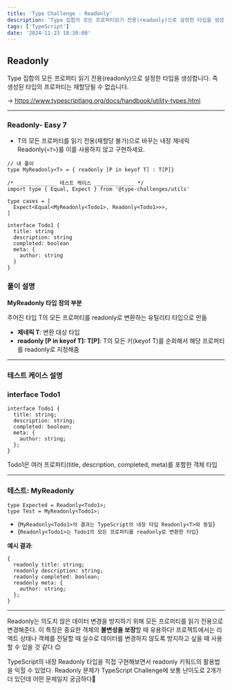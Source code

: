 ```yaml
---
title: 'Type Challenge - Readonly'
description: 'Type 집합의 모든 프로퍼티읽기 전용(readonly)으로 설정한 타입을 생성'
tags: ['TypeScript']
date: '2024-11-23 18:30:00'
---
```

## Readonly

Type 집합의 모든 프로퍼티 읽기 전용(readonly)으로 설정한 타입을 생성합니다. 즉 생성된 타입의 프로퍼티는 재할당될 수 없습니다.

→ https://www.typescriptlang.org/docs/handbook/utility-types.html

---


### Readonly- Easy 7

- T의 모든 프로퍼티를 읽기 전용(재할당 불가)으로 바꾸는 내장 제네릭 Readonly{`<T>`}를 이를 사용하지 않고 구현하세요.

```tsx
// 내 풀이
type MyReadonly<T> = { readonly [P in keyof T] : T[P]}

/* _____________ 테스트 케이스 _____________ */
import type { Equal, Expect } from '@type-challenges/utils'

type cases = [
  Expect<Equal<MyReadonly<Todo1>, Readonly<Todo1>>>,
]

interface Todo1 {
  title: string
  description: string
  completed: boolean
  meta: {
    author: string
  }
}
```

### 풀이 설명

**MyReadonly 타입 정의 부분**

주어진 타입 T의 모든 프로퍼티를 readonly로 변환하는 유틸리티 타입으로 만듦

- **제네릭 T**: 변환 대상 타입
- **readonly [P in keyof T]: T[P]**: T의 모든 키(keyof T)를 순회해서 해당 프로퍼티를 readonly로 지정해줌

---

### 테스트 케이스 설명

### interface Todo1

```tsx
interface Todo1 {
  title: string;
  description: string;
  completed: boolean;
  meta: {
    author: string;
  };
}
```

Todo1은 여러 프로퍼티(title, description, completed, meta)를 포함한 객체 타입

---

### 테스트: MyReadonly

```tsx
type Expected = Readonly<Todo1>;
type Test = MyReadonly<Todo1>;
```

- {`MyReadonly<Todo1>의 결과는 TypeScript의 내장 타입 Readonly<T>와 동일`}
- {`Readonly<Todo1>는 Todo1의 모든 프로퍼티를 readonly로 변환한 타입`}

**예시 결과**:

```tsx
{
  readonly title: string;
  readonly description: string;
  readonly completed: boolean;
  readonly meta: {
    author: string;
  };
}
```

---

Readonly는 의도치 않은 데이터 변경을 방지하기 위해 모든 프로퍼티를 읽기 전용으로 변경해준다. 이 특징은 중요한 객체의 **불변성을 보장**할 때 유용하다! 
프로젝트에서는 리액트 상태나 객체를 전달할 때 실수로 데이터를 변경하지 않도록 방지하고 싶을 때 사용할 수 있을 것 같다 😊

TypeScript의 내장 Readonly 타입을 직접 구현해보면서 readonly 키워드의 활용법을 익힐 수 있었다. Readonly 문제가 TypeScript Challenge에 보통 난이도로 2개가 더 있던데 어떤 문제일지 궁금하다🤔